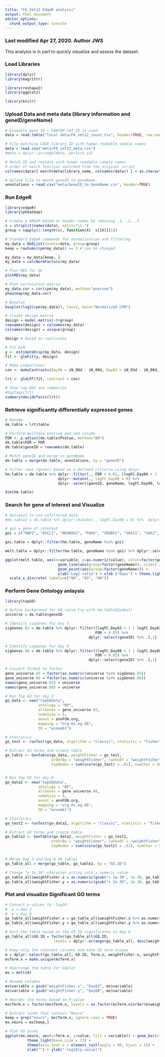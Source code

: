 ```yaml
---
title: "F6_Set12 EdgeR analysis"
output: html_document
editor_options: 
  chunk_output_type: console
---
```


### Last modified Apr 27, 2020. Author JWS
This analysis is in part to quickly visualize and assess the dataset. 

### Load Libraries
```r

library(dplyr) 
library(magrittr)

library(reshape2)
library(ggplot2)

library(knitr)

```


### Upload Data and meta data (library information and geneID/geneName)
```r

# Ensenble gene ID + FANTOM CAT ID is used
data = read.table("local data/F6_set12_count.tsv", header=TRUE, row.names=1)

# File matching CAGE library ID with human readable sample names
meta = read.csv("meta/F6_set12_meta.csv")
#meta = dplyr::arrange(meta, perturb_id)

# Match ID and replace with human readable sample names
# order of match function switched from the original script
colnames(data)[ match(meta$library_name, colnames(data)) ] = as.character(meta$perturb_id)

# Upload file to match geneID to geneName
annotations = read.csv("meta/GeneID_to_GeneName.csv", header=TRUE)


```

### Run EdgeR
```r

library(edgeR)
library(pheatmap)

# Create a GROUP based on header names by removing .1, .2, .3
s = strsplit(names(data), split="\\.")
group = sapply(1:length(s), function(X)  s[[X]][1])

# Standard EdgeR commands for normalization and filtering
my_data = DGEList(counts=data, group=group)
keep = rowSums(cpm(my_data)) >= 3 # can be changed 

my_data = my_data[keep, ]
my_data = calcNormFactors(my_data)

# Plot MDS for QC
plotMDS(my_data)

# Plot correlation matrix
my_data.cor = cor(cpm(my_data), method="pearson")
pheatmap(my_data.cor)

# Boxplot
boxplot(log2(cpm(my_data)), las=2, main="Normalized CPM")

# Create design matrix
design = model.matrix(~0+group)
rownames(design) = colnames(my_data)
colnames(design) = unique(group)

design # based on replicates

# Fit GLM
y <- estimateDisp(my_data, design)
fit <- glmFit(y, design)

# Make comparisons
con <- makeContrasts(Day08 = iN_08d - iN_00d, Day03 = iN_03d - iN_00d, levels=design)

lrt <- glmLRT(fit, contrast = con)

# Show top DEG and summarize
#topTags(lrt)
summary(decideTests(lrt))


```

### Retrieve significantly differentially expressed genes
```r

# Rename
de.table = lrt$table

# Perform mulitple testing and add column
FDR <- p.adjust(de.table$PValue, method="BH") 
de.table$FDR = FDR
de.table$geneID = rownames(de.table)

# Match geneID and merge in geneName
de.table = merge(de.table, annotations, by = "geneID")

# Filter rows (genes) based on a defined criteria using dplyr
hm.table = de.table %>% dplyr::filter(., FDR < 0.01, (logFC.Day08 > 1 | logFC.Day08 < (-1))) %>% 
                        dplyr::mutate(., logFC.Day00 = 0) %>% 
                        dplyr::select(geneID, geneName, logFC.Day00, logFC.Day03, logFC.Day08, FDR)

dim(hm.table)

```

### Search for gene of interest and Visualize
```r

# Optional to use unfiltered data
#de.table2 = de.table %>% dplyr::mutate(., logFC.Day00 = 0) %>%  dplyr::select(geneID, geneName, logFC.Day00, logFC.Day03, logFC.Day08, FDR)

# goi = gene of interest
goi = c("MAP2", "ASCL1", "NEUROG2", "PAX6", "SREBF2", "SOX11", "SOX2", "HES2") # Add gene symbols here

goi.table = dplyr::filter(hm.table, geneName %in% goi)

melt.table = dplyr::filter(hm.table, geneName %in% goi) %>% dplyr::select(-FDR) %>% melt()

ggplot(melt.table, aes(x=variable, y=as.numeric(value), color=factor(geneName))) +
                        geom_line(aes(group=factor(geneName)), size=1.2, alpha=0.5) + 
                        geom_point(aes(group=factor(geneName))) + 
                        ylab("Log2-ratio") + xlab ("Days") + theme_light(base_size = 20) +     scale_color_brewer(palette="Dark2", name="") + 
  scale_x_discrete( labels=c("00", "03", "08"))

```


### Perform Gene Ontology anlaysis
```r

library(topGO)

# Define background for GO (also try with hm.table$Symbol) 
universe = de.table$geneID

# Identify sigGenes for day 3
sigGenes.03 = de.table %>% dplyr::filter((logFC.Day03 > 1 | logFC.Day03 < (-1)), 
                                         FDR < 0.05) %>% 
                                      dplyr::select(geneID) %>% .[,1]

# Identify sigGenes for day 8
sigGenes.08 = de.table %>% dplyr::filter((logFC.Day08 > 1 | logFC.Day08 < (-1)), 
                                         FDR < 0.05) %>% 
                                      dplyr::select(geneID) %>% .[,1]

# Convert format to factor
gene_universe.03 = factor(as.numeric(universe %in% sigGenes.03))   
gene_universe.08 = factor(as.numeric(universe %in% sigGenes.08))   
names(gene_universe.03) = universe
names(gene_universe.08) = universe

# Run Top GO for day 3
go_data <- new("topGOdata",
               ontology = "BP",  
               allGenes = gene_universe.03,   
               nodeSize = 5,  
               annot = annFUN.org,  
               mapping = "org.Hs.eg.db", 
               ID = "ensembl")  

# Statistics 
go_test <- runTest(go_data, algorithm = "classic", statistic = "fisher")

# Extract GO terms and create table
go_table <- GenTable(go_data, weightFisher = go_test,
                     orderBy = "weightFisher", ranksOf = "weightFisher",
                     topNodes = sum(score(go_test) < .01), numChar = 50 )


# Run Top GO for day 8
go_data2 <- new("topGOdata",
               ontology = "BP",  
               allGenes = gene_universe.08,   
               nodeSize = 5,  
               annot = annFUN.org,  
               mapping = "org.Hs.eg.db", 
               ID = "ensembl")  

# Statistics 
go_test2 <- runTest(go_data2, algorithm = "classic", statistic = "fisher")

# Extract GO terms and create table
go_table2 <- GenTable(go_data2, weightFisher = go_test2,
                     orderBy = "weightFisher", ranksOf = "weightFisher",
                     topNodes = sum(score(go_test2) < .01), numChar = 50 )


# Merge Day 3 and Day 8 GO tables
go_table_all = merge(go_table, go_table2, by = "GO.ID")

# Change "< 1e-30" character string into a numeric value
go_table_all$weightFisher.x = as.numeric(gsub("< 1e-30", 1e-30, go_table_all$weightFisher.x))
go_table_all$weightFisher.y = as.numeric(gsub("< 1e-30", 1e-30, go_table_all$weightFisher.y))

```


### Plot and visualize Significant GO terms
```r

# Convert p-values to -log10. 
# .x = day 3
# .y = day 8
go_table_all$weightFisher.x = go_table_all$weightFisher.x %>% as.numeric %>% -log10(.)
go_table_all$weightFisher.y = go_table_all$weightFisher.y %>% as.numeric %>% -log10(.)

# Sort the table based on the GO ID significance on day 8
go_table_all$GO.ID = factor(go_table_all$GO.ID, 
                      levels = dplyr::arrange(go_table_all, desc(weightFisher.y))$GO.ID )

# Keep only the relevant columns and make GO term unique
m = dplyr::select(go_table_all, GO.ID, Term.x, weightFisher.x, weightFisher.y)
m$Term.x = make.unique(m$Term.x)

# Rearrange the table for GGplot
mx = melt(m)

# Rename columns
mx$variable = gsub("weightFisher.x", "Day03", mx$variable)
mx$variable = gsub("weightFisher.y", "Day08", mx$variable)

# Reorder the terms based on P-value
mx$Term.x = factor(mx$Term.x, levels = as.factor(m$Term.x[order(m$weightFisher.y, decreasing = TRUE)]) )

# Extract terms that contain "Neuro"
keep = grep("neuro", mx$Term.x, ignore.case = TRUE)
mx.neuro = mx[keep,]

# Plot GO terms
ggplot(mx.neuro, aes(x=Term.x, y=value, fill = variable)) + geom_bar(stat = "identity", position = "dodge") +
          theme_light(base_size = 13) +  
          theme(axis.text.x = element_text(angle = 90, hjust = 1)) + 
          xlab("") + ylab("-log10(p-value)") 


```

